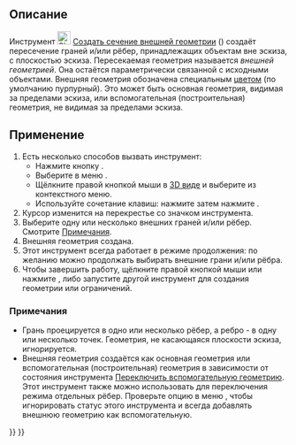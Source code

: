 <languages/>

{{Docnav/ru
|[[Sketcher_Projection/ru|Создать проекцию внешней геометрии]]
|[[Sketcher_CarbonCopy/ru|Структурная копия]]
|[[Sketcher_Workbench/ru|Скетчер]]
|IconL=Sketcher_Projection.svg
|IconR=Sketcher_CarbonCopy.svg
|IconC=Workbench_Sketcher.svg
}}

{{GuiCommand/ru
|Name=Sketcher Intersection
|Name/ru=Скетчер Создать сечение внешней геометрии
|MenuLocation=Эскиз → Инструменты эскиза → Создать сечение внешней геометрии
|Workbenches=[[Sketcher_Workbench/ru|Скетчер]]
|Shortcut={{KEY|G}} {{KEY|I}}
|Version=1.1
|SeeAlso=[[Sketcher_ToggleConstruction/ru|Скетчер Переключить вспомогательную геометрию]]
}}

<span id="Description"></span>
== Описание ==

Инструмент [[Image:Sketcher_Intersection.svg|24px]] [[Sketcher_Intersection/ru|Создать сечение внешней геометрии]] ({{Version/ru|1.1}}) создаёт пересечение граней и/или рёбер, принадлежащих объектам вне эскиза, с плоскостью эскиза. Пересекаемая геометрия называется ''внешней геометрией''. Она остаётся параметрически связанной с исходными объектами. Внешняя геометрия обозначена специальным [[Sketcher_Preferences/ru#Appearance|цветом]] (по умолчанию пурпурный). Это может быть основная геометрия, видимая за пределами эскиза, или вспомогательная (построительная) геометрия, не видимая за пределами эскиза.

<span id="Usage"></span>
== Применение ==

# Есть несколько способов вызвать инструмент:
#* Нажмите кнопку {{Button|[[Image:Sketcher_Intersection.svg|16px]] [[Sketcher_Intersection/ru|Создать сечение внешней геометрии]]}}.
#* Выберите в меню {{MenuCommand|Эскиз → Инструменты для эскиза → [[Image:Sketcher_Intersection.svg|16px]] Создать сечение внешней геометрии}}.
#* Щёлкните правой кнопкой мыши в [[3D_view/ru|3D виде]] и выберите {{MenuCommand|[[Image:Sketcher_Intersection.svg|16px]] Создать сечение внешней геометрии}} из контекстного меню.
#* Используйте сочетание клавиш: нажмите {{KEY|G}} затем нажмите {{KEY|I}}.
# Курсор изменится на перекрестье со значком инструмента.
# Выберите одну или несколько внешних граней и/или рёбер. Смотрите [[#Notes|Примечания]].
# Внешняя геометрия создана.
# Этот инструмент всегда работает в режиме продолжения: по желанию можно продолжать выбирать внешние грани и/или рёбра.
# Чтобы завершить работу, щёлкните правой кнопкой мыши или нажмите {{KEY|Esc}}, либо запустите другой инструмент для создания геометрии или ограничений.

<span id="Notes"></span>
=== Примечания ===

* Грань проецируется в одно или несколько рёбер, а ребро - в одну или несколько точек. Геометрия, не касающаяся плоскости эскиза, игнорируется.
* Внешняя геометрия создаётся как основная геометрия или вспомогательная (построительная) геометрия в зависимости от состояния инструмента [[Sketcher_ToggleConstruction/ru|Переключить вспомогательную геометрию]]. Этот инструмент также можно использовать для переключения режима отдельных рёбер. Проверьте опцию в меню {{MenuCommand| Правка → Настройки... → Скетчер → Общие → Всегда добавлять внешнюю геометрию как вспомогательную}}, чтобы игнорировать статус этого инструмента и всегда добавлять внешнюю геометрию как вспомогательную.


{{Docnav/ru
|[[Sketcher_Projection/ru|Создать проекцию внешней геометрии]]
|[[Sketcher_CarbonCopy/ru|Структурная копия]]
|[[Sketcher_Workbench/ru|Скетчер]]
|IconL=Sketcher_Projection.svg
|IconR=Sketcher_CarbonCopy.svg
|IconC=Workbench_Sketcher.svg
}}

{{Sketcher_Tools_navi{{#translation:}}}}
{{Userdocnavi{{#translation:}}}}